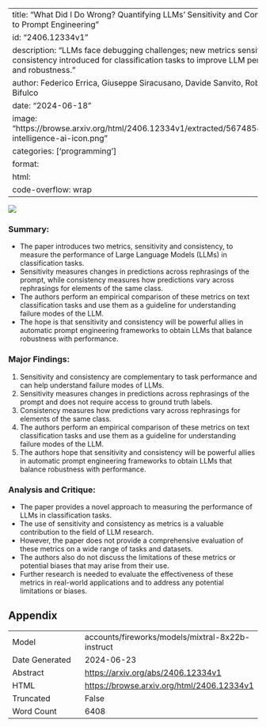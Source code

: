
---
title: "What Did I Do Wrong? Quantifying LLMs' Sensitivity and Consistency to Prompt Engineering"
id: "2406.12334v1"
description: "LLMs face debugging challenges; new metrics sensitivity and consistency introduced for classification tasks to improve LLM performance and robustness."
author: Federico Errica, Giuseppe Siracusano, Davide Sanvito, Roberto Bifulco
date: "2024-06-18"
image: "https://browse.arxiv.org/html/2406.12334v1/extracted/5674854/artificial-intelligence-ai-icon.png"
categories: ['programming']
format:
  html:
    code-overflow: wrap
---

![](https://browse.arxiv.org/html/2406.12334v1/extracted/5674854/artificial-intelligence-ai-icon.png)

### Summary:

- The paper introduces two metrics, sensitivity and consistency, to measure the performance of Large Language Models (LLMs) in classification tasks.
- Sensitivity measures changes in predictions across rephrasings of the prompt, while consistency measures how predictions vary across rephrasings for elements of the same class.
- The authors perform an empirical comparison of these metrics on text classification tasks and use them as a guideline for understanding failure modes of the LLM.
- The hope is that sensitivity and consistency will be powerful allies in automatic prompt engineering frameworks to obtain LLMs that balance robustness with performance.

### Major Findings:

1. Sensitivity and consistency are complementary to task performance and can help understand failure modes of LLMs.
2. Sensitivity measures changes in predictions across rephrasings of the prompt and does not require access to ground truth labels.
3. Consistency measures how predictions vary across rephrasings for elements of the same class.
4. The authors perform an empirical comparison of these metrics on text classification tasks and use them as a guideline for understanding failure modes of the LLM.
5. The authors hope that sensitivity and consistency will be powerful allies in automatic prompt engineering frameworks to obtain LLMs that balance robustness with performance.

### Analysis and Critique:

- The paper provides a novel approach to measuring the performance of LLMs in classification tasks.
- The use of sensitivity and consistency as metrics is a valuable contribution to the field of LLM research.
- However, the paper does not provide a comprehensive evaluation of these metrics on a wide range of tasks and datasets.
- The authors also do not discuss the limitations of these metrics or potential biases that may arise from their use.
- Further research is needed to evaluate the effectiveness of these metrics in real-world applications and to address any potential limitations or biases.

## Appendix

|          |          |
|----------|----------|
| Model     | accounts/fireworks/models/mixtral-8x22b-instruct       |
| Date Generated     | 2024-06-23       |
| Abstract | [https://arxiv.org/abs/2406.12334v1](https://arxiv.org/abs/2406.12334v1)        |
| HTML     | [https://browse.arxiv.org/html/2406.12334v1](https://browse.arxiv.org/html/2406.12334v1)       |
| Truncated       | False       |
| Word Count       | 6408       |